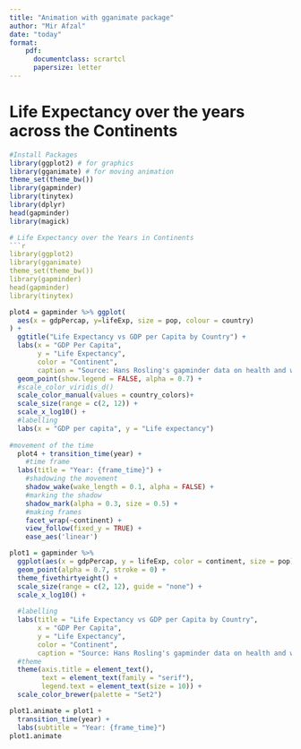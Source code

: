 ---
title: "Animation with gganimate package"
author: "Mir Afzal"
date: "today"
format: 
    pdf:
      documentclass: scrartcl
      papersize: letter 
---

# Life Expectancy over the years across the Continents 

```{r setup, warning = FALSE, message = FALSE}
#Install Packages
library(ggplot2) # for graphics
library(gganimate) # for moving animation
theme_set(theme_bw())
library(gapminder)
library(tinytex)
library(dplyr)
head(gapminder)
library(magick)

```
```{r}
# Life Expectancy over the Years in Continents 
```{r}
library(ggplot2)
library(gganimate)
theme_set(theme_bw())
library(gapminder)
head(gapminder)
library(tinytex)
```

```{r}
plot4 = gapminder %>% ggplot(
  aes(x = gdpPercap, y=lifeExp, size = pop, colour = country)
) +
  ggtitle("Life Expectancy vs GDP per Capita by Country") +
  labs(x = "GDP Per Capita", 
       y = "Life Expectancy", 
       color = "Continent",
       caption = "Source: Hans Rosling's gapminder data on health and wealth") +
  geom_point(show.legend = FALSE, alpha = 0.7) +
  #scale_color_viridis_d() 
  scale_color_manual(values = country_colors)+
  scale_size(range = c(2, 12)) +
  scale_x_log10() +
  #labelling
  labs(x = "GDP per capita", y = "Life expectancy") 
  
#movement of the time
  plot4 + transition_time(year) +
    #time frame
  labs(title = "Year: {frame_time}") +
    #shadowing the movement
    shadow_wake(wake_length = 0.1, alpha = FALSE) +
    #marking the shadow
    shadow_mark(alpha = 0.3, size = 0.5) + 
    #making frames
    facet_wrap(~continent) +
    view_follow(fixed_y = TRUE) + 
    ease_aes('linear')
```

```{r}
plot1 = gapminder %>% 
  ggplot(aes(x = gdpPercap, y = lifeExp, color = continent, size = pop)) + 
  geom_point(alpha = 0.7, stroke = 0) + 
  theme_fivethirtyeight() +
  scale_size(range = c(2, 12), guide = "none") + 
  scale_x_log10() + 
  
  #labelling
  labs(title = "Life Expectancy vs GDP per Capita by Country",
       x = "GDP Per Capita", 
       y = "Life Expectancy", 
       color = "Continent",
       caption = "Source: Hans Rosling's gapminder data on health and wealth") + 
  #theme
  theme(axis.title = element_text(), 
        text = element_text(family = "serif"), 
        legend.text = element_text(size = 10)) + 
  scale_color_brewer(palette = "Set2")

plot1.animate = plot1 + 
  transition_time(year) + 
  labs(subtitle = "Year: {frame_time}")
plot1.animate
```

